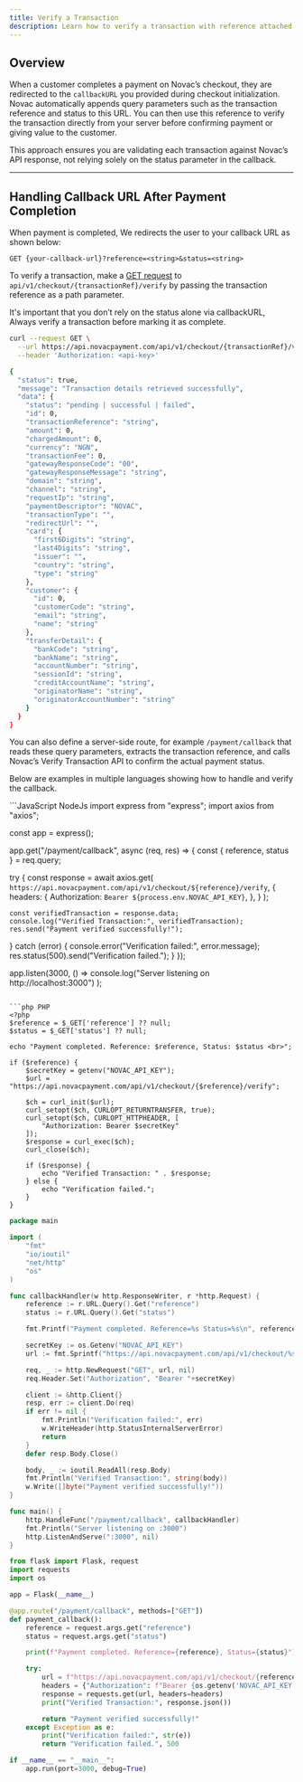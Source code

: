 ```yaml
---
title: Verify a Transaction
description: Learn how to verify a transaction with reference attached to its callbackURl.
---
```


## Overview

When a customer completes a payment on Novac’s checkout, they are redirected to the `callbackURL` you provided during checkout initialization.  
Novac automatically appends query parameters such as the transaction reference and status to this URL.  You can then use this reference to verify the transaction directly from your server before confirming payment or giving value to the customer.

This approach ensures you are validating each transaction against Novac’s API response, not relying solely on the status parameter in the callback.

---

## Handling Callback URL After Payment Completion

When payment is completed, We redirects the user to your callback URL as shown below:

```http
GET {your-callback-url}?reference=<string>&status=<string>
```

To verify a transaction, make a [GET request](api-reference/checkout/verify-transaction) to `api/v1/checkout/{transactionRef}/verify`
by passing the transaction reference as a path parameter. 

<Warning>
   It's important that you don’t rely on the status alone via callbackURL, Always verify a transaction before marking it as complete.
</Warning>

```bash Request
curl --request GET \
  --url https://api.novacpayment.com/api/v1/checkout/{transactionRef}/verify \
  --header 'Authorization: <api-key>'
```

```bash expandable Response
{
  "status": true,
  "message": "Transaction details retrieved successfully",
  "data": {
    "status": "pending | successful | failed",
    "id": 0,
    "transactionReference": "string",
    "amount": 0,
    "chargedAmount": 0,
    "currency": "NGN",
    "transactionFee": 0,
    "gatewayResponseCode": "00",
    "gatewayResponseMessage": "string",
    "domain": "string",
    "channel": "string",
    "requestIp": "string",
    "paymentDescriptor": "NOVAC",
    "transactionType": "",
    "redirectUrl": "",
    "card": {
      "first6Digits": "string",
      "last4Digits": "string",
      "issuer": "",
      "country": "string",
      "type": "string"
    },
    "customer": {
      "id": 0,
      "customerCode": "string",
      "email": "string",
      "name": "string"
    },
    "transferDetail": {
      "bankCode": "string",
      "bankName": "string",
      "accountNumber": "string",
      "sessionId": "string",
      "creditAccountName": "string",
      "originatorName": "string",
      "originatorAccountNumber": "string"
    }
  }
}
```


You can also define a server-side route, for example `/payment/callback` that reads these query parameters, extracts the transaction reference, and calls Novac’s Verify Transaction API to confirm the actual payment status.

Below are examples in multiple languages showing how to handle and verify the callback.

<CodeGroup>
```JavaScript NodeJs
import express from "express";
import axios from "axios";

const app = express();

app.get("/payment/callback", async (req, res) => {
  const { reference, status } = req.query;

  try {
    const response = await axios.get(
      `https://api.novacpayment.com/api/v1/checkout/${reference}/verify`,
      {
        headers: {
          Authorization: `Bearer ${process.env.NOVAC_API_KEY}`,
        },
      }
    );

    const verifiedTransaction = response.data;
    console.log("Verified Transaction:", verifiedTransaction);
    res.send("Payment verified successfully!");
  } catch (error) {
    console.error("Verification failed:", error.message);
    res.status(500).send("Verification failed.");
  }
});

app.listen(3000, () =>
  console.log("Server listening on http://localhost:3000")
);

```

```php PHP
<?php
$reference = $_GET['reference'] ?? null;
$status = $_GET['status'] ?? null;

echo "Payment completed. Reference: $reference, Status: $status <br>";

if ($reference) {
    $secretKey = getenv("NOVAC_API_KEY");
    $url = "https://api.novacpayment.com/api/v1/checkout/{$reference}/verify";

    $ch = curl_init($url);
    curl_setopt($ch, CURLOPT_RETURNTRANSFER, true);
    curl_setopt($ch, CURLOPT_HTTPHEADER, [
        "Authorization: Bearer $secretKey"
    ]);
    $response = curl_exec($ch);
    curl_close($ch);

    if ($response) {
        echo "Verified Transaction: " . $response;
    } else {
        echo "Verification failed.";
    }
}

```

```go Golang
package main

import (
	"fmt"
	"io/ioutil"
	"net/http"
	"os"
)

func callbackHandler(w http.ResponseWriter, r *http.Request) {
	reference := r.URL.Query().Get("reference")
	status := r.URL.Query().Get("status")

	fmt.Printf("Payment completed. Reference=%s Status=%s\n", reference, status)

	secretKey := os.Getenv("NOVAC_API_KEY")
	url := fmt.Sprintf("https://api.novacpayment.com/api/v1/checkout/%s/verify", reference)

	req, _ := http.NewRequest("GET", url, nil)
	req.Header.Set("Authorization", "Bearer "+secretKey)

	client := &http.Client{}
	resp, err := client.Do(req)
	if err != nil {
		fmt.Println("Verification failed:", err)
		w.WriteHeader(http.StatusInternalServerError)
		return
	}
	defer resp.Body.Close()

	body, _ := ioutil.ReadAll(resp.Body)
	fmt.Println("Verified Transaction:", string(body))
	w.Write([]byte("Payment verified successfully!"))
}

func main() {
	http.HandleFunc("/payment/callback", callbackHandler)
	fmt.Println("Server listening on :3000")
	http.ListenAndServe(":3000", nil)
}

```

```py python
from flask import Flask, request
import requests
import os

app = Flask(__name__)

@app.route("/payment/callback", methods=["GET"])
def payment_callback():
    reference = request.args.get("reference")
    status = request.args.get("status")

    print(f"Payment completed. Reference={reference}, Status={status}")

    try:
        url = f"https://api.novacpayment.com/api/v1/checkout/{reference}/verify"
        headers = {"Authorization": f"Bearer {os.getenv('NOVAC_API_KEY')}"}
        response = requests.get(url, headers=headers)
        print("Verified Transaction:", response.json())

        return "Payment verified successfully!"
    except Exception as e:
        print("Verification failed:", str(e))
        return "Verification failed.", 500

if __name__ == "__main__":
    app.run(port=3000, debug=True)

```
</CodeGroup>
